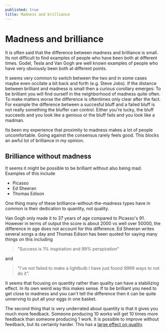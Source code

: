 ```yaml
---
published: true
title: Madness and brilliance
---
```


# Madness and brilliance

It is often said that the difference between madness and brilliance is small. Its not difficult to find examples of people who have been both at different times. Godel, Tesla and Van Gogh are well known examples of people who have very obviously been both at different points.

It seems very common to switch between the two and in some cases maybe even occilate a bit back and forth (e.g. Steve Jobs). If the distance between brilliant and madness is small then a curious corollary emerges: To be brilliant you will find ourself in the neighborhood of madness quite often. To make matters worse the difference is oftentimes only clear after the fact. For example the difference between a succesful bluff and a failed bluff is not really something the bluffer can control. Either you're lucky, the bluff succeeds and you look like a genious or the bluff fails and you look like a madman.

Its been my experience that proximity to madness makes a lot of people uncomfortable. Going against the consensus rarely feels good. This blocks an awful lot of brilliance in my opinion.

## Brilliance without madness

It seems it might be possible to be brilliant without also being mad. Examples of this include

- Picasso
- Ed Sheeran
- Thomas Edison

One thing many of these brilliance-without-the-madness types have in common is their dedication to quantity, not quality.

Van Gogh only made it to 37 years of age compared to Picasso's 91. 
However in terms of output the score is about 2000 vs well over 50000, the difference in age does not account for this difference. 
Ed Sheeran writes several songs a day and Thomas Edison has been quoted for saying many things on this including

> "Success is 1% inspiration and 99% perspiration" 

and 

> "I've not failed to make a lightbulb I have just found 9999 ways to not do it".

It seems that focusing on quantity rather than quality can have a stabilizing effect. 
In its own weird way this makes sense. 
If to be brilliant you need to get close to madness and you can't tell the difference then it can be quite unnerving to put all your eggs in one basket.

The second thing that is very underrated about quantity is that it gives you much more feedback. 
Someone producing 10 works will get 10 times more feedback than someone producing 1 work. 
It is possible to improve without feedback, but its certainly harder.
This has a [large effect on quality](https://austinkleon.com/2020/12/10/quantity-leads-to-quality-the-origin-of-a-parable).

